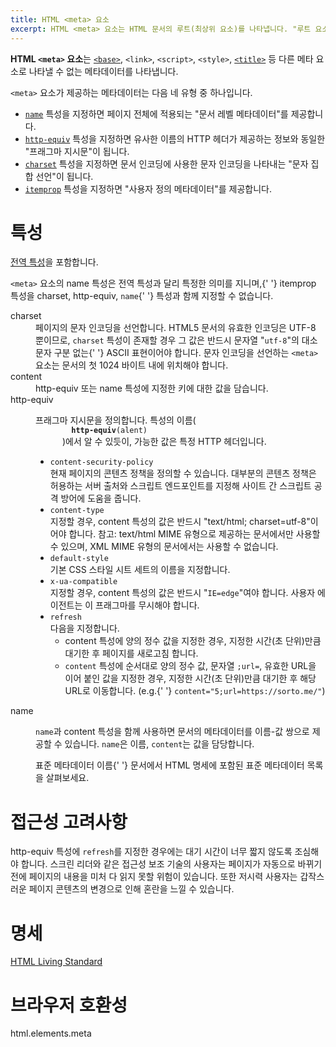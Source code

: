 ```yaml
---
title: HTML <meta> 요소
excerpt: HTML <meta> 요소는 HTML 문서의 루트(최상위 요소)를 나타냅니다. "루트 요소"라고 부르기도 합니다.
---
```


**HTML `<meta>` 요소**는 [`<base>`](./base), `<link>`, `<script>`, `<style>`, [`<title>`](./title) 등 다른 메타 요소로 나타낼 수 없는 메타데이터를 나타냅니다.

`<meta>` 요소가 제공하는 메타데이터는 다음 네 유형 중 하나입니다.

- [`name`](#term-name) 특성을 지정하면 페이지 전체에 적용되는 "문서 레벨 메타데이터"를 제공합니다.
- [`http-equiv`](#term-http-equiv) 특성을 지정하면 유사한 이름의 HTTP 헤더가 제공하는 정보와 동일한 "프래그마 지시문"이 됩니다.
- [`charset`](#term-charset) 특성을 지정하면 문서 인코딩에 사용한 문자 인코딩을 나타내는 "문자 집합 선언"이 됩니다.
- [`itemprop`](#term-itemprop) 특성을 지정하면 "사용자 정의 메타데이터"를 제공합니다.

# 특성

[전역 특성](https://developer.mozilla.org/ko/docs/Web/HTML/Global_attributes)을 포함합니다.

<Callout color="warn" label="참고">
  <code>&lt;meta&gt;</code> 요소의 <TermLink>name</TermLink> 특성은 전역 특성과 달리 특정한 의미를 지니며,{' '}
  <TermLink>itemprop</TermLink> 특성을 <TermLink>charset</TermLink>, <TermLink>http-equiv</TermLink>, <code>name</code>{' '}
  특성과 함께 지정할 수 없습니다.
</Callout>

<dl>
  <Term>charset</Term>
  <dd>
    페이지의 문자 인코딩을 선언합니다. HTML5 문서의 유효한 인코딩은 UTF-8 뿐이므로, <code>charset</code> 특성이 존재할
    경우 그 값은 반드시 문자열 "<code>utf-8</code>"의 대소문자 구분 없는{' '}
    <Anchor href="https://developer.mozilla.org/ko/docs/Glossary/ASCII">ASCII</Anchor> 표현이어야 합니다. 문자 인코딩을
    선언하는 <code>&lt;meta&gt;</code> 요소는 문서의 첫 1024 바이트 내에 위치해야 합니다.
  </dd>
  <Term>content</Term>
  <dd>
    <TermLink>http-equiv</TermLink> 또는 <TermLink>name</TermLink> 특성에 지정한 키에 대한 값을 담습니다.
  </dd>
  <Term>http-equiv</Term>
  <dd>
    <p>
      프래그마 지시문을 정의합니다. 특성의 이름(
      <code>
        <strong>http-equiv</strong>(alent)
      </code>
      )에서 알 수 있듯이, 가능한 값은 특정 HTTP 헤더입니다.
    </p>
    <ul>
      <li>
        <code>content-security-policy</code>
        <br />
        현재 페이지의 콘텐츠 정책을 정의할 수 있습니다. 대부분의 콘텐츠 정책은 허용하는 서버 출처와 스크립트
        엔드포인트를 지정해 사이트 간 스크립트 공격 방어에 도움을 줍니다.
      </li>
      <li>
        <code>content-type</code>
        <br />
        지정할 경우, <TermLink>content</TermLink> 특성의 값은 반드시 "text/html; charset=utf-8"이어야 합니다. 참고:
        text/html MIME 유형으로 제공하는 문서에서만 사용할 수 있으며, XML MIME 유형의 문서에서는 사용할 수 없습니다.
      </li>
      <li>
        <code>default-style</code>
        <br />
        기본 CSS 스타일 시트 세트의 이름을 지정합니다.
      </li>
      <li>
        <code>x-ua-compatible</code>
        <br />
        지정할 경우, <TermLink>content</TermLink> 특성의 값은 반드시 "<code>IE=edge</code>"여야 합니다. 사용자
        에이전트는 이 프래그마를 무시해야 합니다.
      </li>
      <li>
        <code>refresh</code>
        <br />
        다음을 지정합니다.
        <ul>
          <li>
            <TermLink>content</TermLink> 특성에 양의 정수 값을 지정한 경우, 지정한 시간(초 단위)만큼 대기한 후 페이지를
            새로고침 합니다.
          </li>
          <li>
            <code>content</code> 특성에 순서대로 양의 정수 값, 문자열 <code>;url=</code>, 유효한 URL을 이어 붙인 값을
            지정한 경우, 지정한 시간(초 단위)만큼 대기한 후 해당 URL로 이동합니다. (e.g.{' '}
            <code>content="5;url=https://sorto.me/"</code>)
          </li>
        </ul>
      </li>
    </ul>
  </dd>
  <Term>name</Term>
  <dd>
    <p>
      <code>name</code>과 <TermLink>content</TermLink> 특성을 함께 사용하면 문서의 메타데이터를 이름-값 쌍으로 제공할 수
      있습니다. <code>name</code>은 이름, <code>content</code>는 값을 담당합니다.
    </p>
    <p>
      <Anchor href="https://developer.mozilla.org/ko/docs/Web/HTML/Element/meta/name">표준 메타데이터 이름</Anchor>{' '}
      문서에서 HTML 명세에 포함된 표준 메타데이터 목록을 살펴보세요.
    </p>
  </dd>
</dl>

# 접근성 고려사항

<p>
  <TermLink>http-equiv</TermLink> 특성에 <code>refresh</code>를 지정한 경우에는 대기 시간이 너무 짧지 않도록 조심해야
  합니다. 스크린 리더와 같은 접근성 보조 기술의 사용자는 페이지가 자동으로 바뀌기 전에 페이지의 내용을 미처 다 읽지 못할
  위험이 있습니다. 또한 저시력 사용자는 갑작스러운 페이지 콘텐츠의 변경으로 인해 혼란을 느낄 수 있습니다.
</p>

# 명세

[HTML Living Standard](https://html.spec.whatwg.org/multipage/semantics.html#the-meta-element)

# 브라우저 호환성

<BrowserCompat>html.elements.meta</BrowserCompat>
